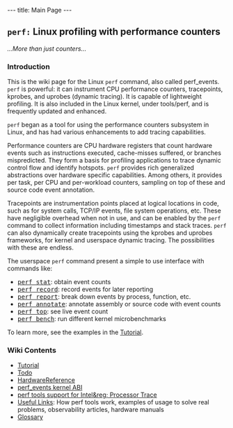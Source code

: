 ---
title: Main Page
---

== <tt>perf:</tt> Linux profiling with performance counters ==
''...More than just counters...''

=== Introduction ===

This is the wiki page for the Linux <tt>perf</tt> command, also called perf_events. <tt>perf</tt> is powerful: it can instrument CPU performance counters, tracepoints, kprobes, and uprobes (dynamic tracing). It is capable of lightweight profiling. It is also included in the Linux kernel, under tools/perf, and is frequently updated and enhanced.

<tt>perf</tt> began as a tool for using the performance counters subsystem in Linux, and has had various enhancements to add tracing capabilities.

Performance counters are CPU hardware registers that count hardware events such as instructions executed, cache-misses suffered, or branches mispredicted. They form a basis for profiling applications to trace dynamic control flow and identify hotspots. <tt>perf</tt> provides rich generalized abstractions over hardware specific capabilities. Among others, it provides per task, per CPU and per-workload counters, sampling on top of these and source code event annotation.

Tracepoints are instrumentation points placed at logical locations in code, such as for system calls, TCP/IP events, file system operations, etc. These have negligible overhead when not in use, and can be enabled by the <tt>perf</tt> command to collect information including timestamps and stack traces. <tt>perf</tt> can also dynamically create tracepoints using the kprobes and uprobes frameworks, for kernel and userspace dynamic tracing. The possibilities with these are endless.

The userspace <tt>perf</tt> command present a simple to use interface with commands like:

* <tt>[[Tutorial#Counting_with_perf_stat| perf stat</tt>]]: obtain event counts
* <tt>[[Tutorial#Sampling_with_perf_record | perf record</tt>]]: record events for later reporting
* <tt>[[Tutorial#Sample_analysis_with_perf_report | perf report</tt>]]: break down events by process, function, etc.
* <tt>[[Tutorial#Source_level_analysis_with_perf_annotate | perf annotate</tt>]]: annotate assembly or source code with event counts
* <tt>[[Tutorial#Live_analysis_with_perf_top | perf top</tt>]]: see live event count 
* <tt>[[Tutorial#Benchmarking_with_perf_bench | perf bench</tt>]]: run different kernel microbenchmarks

To learn more, see the examples in the [[Tutorial]].

=== Wiki Contents  ===

* [[Tutorial]]
* [[Todo]]
* [[HardwareReference]]
* [[perf_events kernel ABI]]
* [[perf tools support for Intel&reg; Processor Trace]]
* [[Useful Links]]: How perf tools work, examples of usage to solve real problems, observability articles, hardware manuals
* [[Glossary]]
